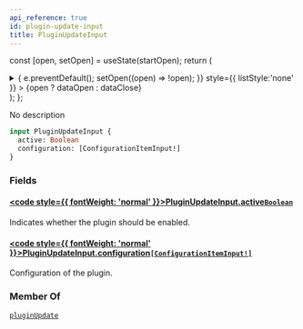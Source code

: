 ```yaml
---
api_reference: true
id: plugin-update-input
title: PluginUpdateInput
---
```






const [open, setOpen] = useState(startOpen);
return (
<details {...(open ? { open: true } : {})} className="details" style={{ border:'none', boxShadow:'none', background:'var(--ifm-background-color)' }}>
<summary
onClick={(e) => {
e.preventDefault();
setOpen((open) => !open);
}}
style={{ listStyle:'none' }} >
{open ? dataOpen : dataClose}
</summary>
{open && children}
</details>
);
};

No description

```graphql
input PluginUpdateInput {
  active: Boolean
  configuration: [ConfigurationItemInput!]
}
```

### Fields

#### [<code style={{ fontWeight: 'normal' }}>PluginUpdateInput.<b>active</b></code>](#)<Bullet />[`Boolean`](../../../api-reference/miscellaneous/scalars/boolean.mdx) <Badge class="badge badge--secondary" text="scalar"/> <Badge class="badge badge--secondary" text="miscellaneous"/>

Indicates whether the plugin should be enabled.

#### [<code style={{ fontWeight: 'normal' }}>PluginUpdateInput.<b>configuration</b></code>](#)<Bullet />[`[ConfigurationItemInput!]`](../../../api-reference/miscellaneous/inputs/configuration-item-input.mdx) <Badge class="badge badge--secondary" text="list"/> <Badge class="badge badge--secondary" text="input"/> <Badge class="badge badge--secondary" text="miscellaneous"/>

Configuration of the plugin.

### Member Of

[`pluginUpdate`](../../../api-reference/miscellaneous/mutations/plugin-update.mdx) <Badge class="badge badge--secondary" text="mutation"/>

